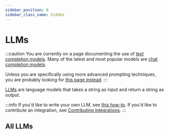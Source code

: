 ```yaml
---
sidebar_position: 0
sidebar_class_name: hidden
---
```


# LLMs

:::caution
You are currently on a page documenting the use of [text completion models](/docs/concepts/text_llms). Many of the latest and most popular models are [chat completion models](/docs/concepts/chat_modelss).

Unless you are specifically using more advanced prompting techniques, you are probably looking for [this page instead](/docs/integrations/chat/).
:::

[LLMs](docs/concepts/#llms) are language models that takes a string as input and return a string as output.

:::info
If you'd like to write your own LLM, see [this how-to](/docs/how_to/custom_llm). If you'd like to contribute an integration, see [Contributing integrations](/docs/contributing).
:::

## All LLMs


<IndexTable />
